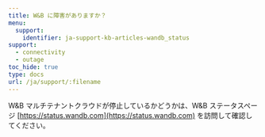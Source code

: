 ---
title: W&B に障害がありますか？
menu:
  support:
    identifier: ja-support-kb-articles-wandb_status
support:
  - connectivity
  - outage
toc_hide: true
type: docs
url: /ja/support/:filename
---
W&B マルチテナントクラウドが停止しているかどうかは、W&B ステータスページ [https://status.wandb.com](https://status.wandb.com) を訪問して確認してください。